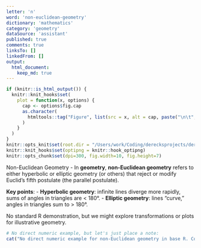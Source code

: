 ```yaml
---
letter: 'n'
word: 'non-euclidean-geometry'
dictionary: 'mathematics'
category: 'geometry'
dataSource: 'assistant'
published: true
comments: true
linksTo: []
linkedFrom: []
output:
  html_document:
    keep_md: true
---
```


```r
if (knitr::is_html_output()) {
  knitr::knit_hooks$set(
    plot = function(x, options) {
      cap <- options$fig.cap
      as.character(
        htmltools::tag("Figure", list(src = x, alt = cap, paste("\n\t", cap, "\n", sep="")))
      )
    }
  )
}
knitr::opts_knit$set(root.dir = "/Users/work/Coding/derecksprojects/derecksnotes.com-playground/derecksnotes.com/client/src/app/dictionaries/mathematics/definitions")
knitr::knit_hooks$set(optipng = knitr::hook_optipng)
knitr::opts_chunk$set(dpi=300, fig.width=10, fig.height=7)
```

<a id="non-euclidean-geometry">Non-Euclidean Geometry</a> - In **geometry**, **non-Euclidean geometry** refers to either hyperbolic or elliptic geometry (or others) that reject or modify Euclid’s fifth postulate (the parallel postulate). 

**Key points**:
- **Hyperbolic geometry**: infinite lines diverge more rapidly, sums of angles in triangles are < 180°.
- **Elliptic geometry**: lines “curve,” angles in triangles sum to > 180°.

No standard R demonstration, but we might explore transformations or plots for illustrative geometry.  

```r
# No direct numeric example, but let's just place a note:
cat("No direct numeric example for non-Euclidean geometry in base R. Consider specialized geometry packages or external tools.")
```
